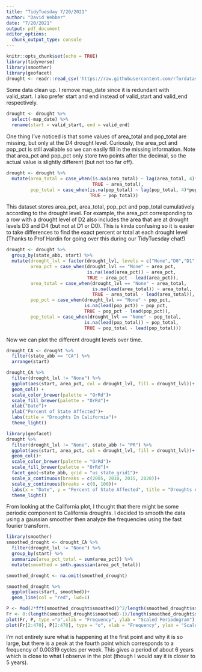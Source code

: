 ```yaml
---
title: "TidyTuesday 7/20/2021"
author: "David Webber"
date: "7/20/2021"
output: pdf_document
editor_options: 
  chunk_output_type: console
---
```


```r
knitr::opts_chunk$set(echo = TRUE)
library(tidyverse)
library(smoother)
library(geofacet)
drought <- readr::read_csv('https://raw.githubusercontent.com/rfordatascience/tidytuesday/master/data/2021/2021-07-20/drought.csv')
```

Some data clean up. I remove map_date since it is redundant with valid_start. I also prefer start and end instead of valid_start and valid_end respectively.

```r
drought <- drought %>%
  select(-map_date) %>%
  rename(start = valid_start, end = valid_end)
```

One thing I've noticed is that some values of area_total and pop_total are missing, but only at the D4 drought level. Curiously, the area_pct and pop_pct is still available so we can easily fill in the missing information. Note that area_pct and pop_pct only store two points after the decimal, so the actual value is slightly different (but not too far off).

```r
drought <- drought %>%
  mutate(area_total = case_when(is.na(area_total) ~ lag(area_total, 4)*area_pct/100,
                                TRUE ~ area_total),
         pop_total = case_when(is.na(pop_total) ~ lag(pop_total, 4)*pop_pct/100,
                               TRUE ~ pop_total))
```

This dataset stores area_pct, area_total, pop_pct and pop_total cumulatively according to the drought level. For example, the area_pct corresponding to a row with a drought level of D2 also includes the area that are at drought levels D3 and D4 (but not at D1 or D0). This is kinda confusing so it is easier to take differences to find the exact percent or total at each drought level (Thanks to Prof Hardin for going over this during our TidyTuesday chat!)

```r
drought <- drought %>%
  group_by(state_abb, start) %>%
  mutate(drought_lvl = factor(drought_lvl, levels = c("None","D0","D1","D2","D3","D4")),
         area_pct = case_when(drought_lvl == "None" ~ area_pct,
                              is.na(lead(area_pct)) ~ area_pct,
                              TRUE ~ area_pct - lead(area_pct)),
         area_total = case_when(drought_lvl == "None" ~ area_total,
                                is.na(lead(area_total)) ~ area_total,
                                TRUE ~ area_total - lead(area_total)),
         pop_pct = case_when(drought_lvl == "None" ~ pop_pct,
                             is.na(lead(pop_pct)) ~ pop_pct,
                             TRUE ~ pop_pct - lead(pop_pct)),
         pop_total = case_when(drought_lvl == "None" ~ pop_total,
                             is.na(lead(pop_total)) ~ pop_total,
                             TRUE ~ pop_total - lead(pop_total)))
```


Now we can plot the different drought levels over time.
```r
drought_CA <- drought %>%
  filter(state_abb == "CA") %>%
  arrange(start)

drought_CA %>%
  filter(drought_lvl != "None") %>%
  ggplot(aes(start, area_pct, col = drought_lvl, fill = drought_lvl))+
  geom_col() +
  scale_color_brewer(palette = "OrRd")+
  scale_fill_brewer(palette = "OrRd")+
  xlab("Date")+
  ylab("Percent of State Affected")+
  labs(title = "Droughts In California")+
  theme_light()

library(geofacet)
drought %>%
  filter(drought_lvl != "None", state_abb != "PR") %>%
  ggplot(aes(start, area_pct, col = drought_lvl, fill = drought_lvl))+
  geom_col()+
  scale_color_brewer(palette = "OrRd")+
  scale_fill_brewer(palette = "OrRd")+
  facet_geo(~state_abb, grid = "us_state_grid1")+
  scale_x_continuous(breaks = c(2005, 2010, 2015, 2020))+
  scale_y_continuous(breaks = c(0, 100))+
  labs(x = "Date", y = "Percent of State Affected", title = "Droughts Across the US")+
  theme_light()
```

From looking at the California plot, I thought that there might be some periodic component to California droughts. I decided to smooth the data using a gaussian smoother then analyze the frequencies using the fast fourier transform.
```r
library(smoother)
smoothed_drought <- drought_CA %>%
  filter(drought_lvl != "None") %>%
  group_by(start) %>%
  summarize(area_pct_total = sum(area_pct)) %>%
  mutate(smoothed = smth.gaussian(area_pct_total))

smoothed_drought <- na.omit(smoothed_drought)

smoothed_drought %>%
  ggplot(aes(start, smoothed))+
  geom_line(col = "red", lwd=1)
```

```r
P <- Mod(2*fft(smoothed_drought$smoothed))^2/length(smoothed_drought$smoothed)
Fr <- 0:(length(smoothed_drought$smoothed)-1)/length(smoothed_drought$smoothed)
plot(Fr, P, type ="o",xlab = "Frequency", ylab = "Scaled Periodogram")
plot(Fr[2:470], P[2:470], type = "o", xlab = "Frequency", ylab = "Scaled Periodogram")
```

I'm not entirely sure what is happening at the first point and why it is so large, but there is a peak at the fourth point which corresponds to a frequency of 0.00319 cycles per week. This gives a period of about 6 years which is close to what I observe in the plot (though I would say it is closer to 5 years).

